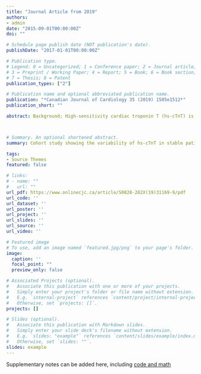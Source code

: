 ```yaml
---
title: "Journal Article from 2019"
authors:
- admin
date: "2015-09-01T00:00:00Z"
doi: ""

# Schedule page publish date (NOT publication's date).
publishDate: "2017-01-01T00:00:00Z"

# Publication type.
# Legend: 0 = Uncategorized; 1 = Conference paper; 2 = Journal article;
# 3 = Preprint / Working Paper; 4 = Report; 5 = Book; 6 = Book section;
# 7 = Thesis; 8 = Patent
publication_types: ["2"]

# Publication name and optional abbreviated publication name.
publication: "*Canadian Journal of Cardiology 35 (2019) 1505e1512*"
publication_short: ""

abstract: Background; High-sensitivity cardiac troponin T (hs-cTnT) is used to diagnosis acute myocardial infarction, often based on values exceeding the 99th percentile threshold (14 ng/L) of normal populations. The short- and long-term variability of hs-cTnT in stable patients with or without coronary artery disease (CAD) is unknown. Methods; Prospective cohort study of 75 stable patients with CAD and 3 differing clinical profiles (stable angina [SA]; remote myocardial infarction [MI]; repetitive acute coronary syndrome [ACS]) and 25 controls without angiographic CAD, each with 15 hs-cTnT measurements over 1 year. Results; Individual results (1491 measurements) did not vary over within-day, daily, weekly, monthly, seasonal, or yearly time windows.The overall median was 2.8 ng/L (interquartile range [IQR] 5.2 ng/L) with the highest median (6.3 ng/L) and variability (IQR 6. 9 ng/L) in the repetitive ACS group. Diabetes, impaired renal function, and raised C-reactive protein were independent predictors of higher hs-cTnT values (average increase by 8.5 ng/L [95% CI, 5.0-11.9], 5.0 ng/L [95% CI, 2.0-8.1] and 4.0 ng/L (95% CI, 1.0-7.0), respectively). The 99th percentile value of all hs-cTnT measurements in the combined stable patients with CAD was 39 ng/L compared with 14 ng/L in the non-CAD patients.   Conclusions; Individual hs-cTnT readings in both patients with and without CAD were stable over hours, days, weeks, and months. Diabetes, poor renal function, and elevated C-reactive protein were independent predictors of higher median and IQR hs-cTnT values, often exceeding conventional thresholds. These findings highlight the need for caution and clinical contextualization in the interpretation of hscTnT results.



# Summary. An optional shortened abstract.
summary: Cohort study showing the variability of hs-cTnT in stable patients according to clinical phenotypes. 

tags:
- Source Themes
featured: false

# links:
# - name: ""
#   url: ""
url_pdf: https://www.onlinecjc.ca/article/S0828-282X(19)31169-9/pdf
url_code: ''
url_dataset: ''
url_poster: ''
url_project: ''
url_slides: ''
url_source: ''
url_video: ''

# Featured image
# To use, add an image named `featured.jpg/png` to your page's folder. 
image:
  caption: ''
  focal_point: ""
  preview_only: false

# Associated Projects (optional).
#   Associate this publication with one or more of your projects.
#   Simply enter your project's folder or file name without extension.
#   E.g. `internal-project` references `content/project/internal-project/index.md`.
#   Otherwise, set `projects: []`.
projects: []

# Slides (optional).
#   Associate this publication with Markdown slides.
#   Simply enter your slide deck's filename without extension.
#   E.g. `slides: "example"` references `content/slides/example/index.md`.
#   Otherwise, set `slides: ""`.
slides: example
---
```



Supplementary notes can be added here, including [code and math](https://doi.org/10.1016/j.cjca.2019.08.022)
